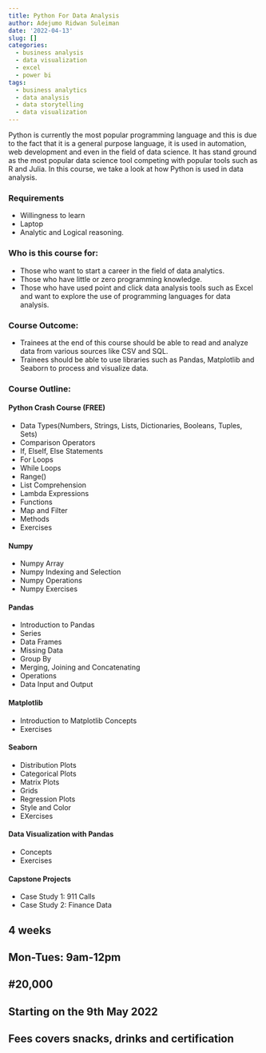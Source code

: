 ```yaml
---
title: Python For Data Analysis
author: Adejumo Ridwan Suleiman
date: '2022-04-13'
slug: []
categories:
  - business analysis
  - data visualization
  - excel
  - power bi
tags:
  - business analytics
  - data analysis
  - data storytelling
  - data visualization
---
```



Python is currently the most popular programming language and this is due to the fact that it is a general purpose language, it is used in automation, web development and even in the field of data science. It has stand ground as the most popular data science tool competing with popular tools such as R and Julia. In this course, we take a look at how Python is used in data analysis.

### Requirements
- Willingness to learn 
- Laptop 
- Analytic and Logical reasoning.

### Who is this course for:
- Those who want to start a career in the field of data analytics.
- Those who have little or zero programming knowledge.
- Those who have used point and click data analysis tools such as Excel and want to explore the use of programming languages for data analysis.

### Course Outcome:
- Trainees at the end of this course should be able to read and analyze data from various sources like CSV and SQL.
- Trainees should be able to use libraries such as Pandas, Matplotlib and Seaborn to process and visualize data.

### Course Outline:

#### Python Crash Course (FREE)
- Data Types(Numbers, Strings, Lists, Dictionaries, Booleans, Tuples, Sets)
- Comparison Operators
- If, ElseIf, Else Statements
- For Loops
- While Loops
- Range()
- List Comprehension
- Lambda Expressions
- Functions
- Map and Filter
- Methods
- Exercises

#### Numpy
- Numpy Array
- Numpy Indexing and Selection
- Numpy Operations
- Numpy Exercises

#### Pandas
- Introduction to Pandas
- Series
- Data Frames
- Missing Data
- Group By
- Merging, Joining and Concatenating
- Operations
- Data Input and Output

#### Matplotlib
- Introduction to Matplotlib Concepts
- Exercises

#### Seaborn
- Distribution Plots
- Categorical Plots
- Matrix Plots
- Grids 
- Regression Plots
- Style and Color 
- EXercises

#### Data Visualization with Pandas
- Concepts
- Exercises

#### Capstone Projects
- Case Study 1: 911 Calls
- Case Study 2: Finance Data

## 4 weeks
## Mon-Tues: 9am-12pm
## #20,000
## Starting on the 9th May 2022
## Fees covers snacks, drinks and certification

